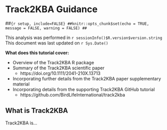 # Track2KBA Guidance

<!--- This is an HTML comment in RMarkdown. You can use these comments to make notes that won't get read when running the code -->
<!--- If you don't understand what a RMarkdown document is. Stop here. Go learn. -->
<!--- Equally. You must understand the difference between Markdown vs. RMarkdown -->

<!--- Remember, outside of the R code chunks we are now coding in HTML syntax, not R syntax -->
<!--- In the code chunk below, we specify include = F, so that we will run the chunk but not include the chunk in the final document. We set a global argument in the code chunk of echo = T, so that in later code chunks, the code will be displayed in the RMarkdown document -->


##```{r setup, include=FALSE}
##knitr::opts_chunk$set(echo = TRUE, message = FALSE, warning = FALSE)
##```

<!--- add two spaces at the end of a sentence to start the next sentence on a new line
or add <br> between each sentence you want on a new line -->
This analysis was performed in `r sessionInfo()$R.version$version.string`  
This document was last updated on `r Sys.Date()`
<br>

<!--- Add a space after the line to start the bulleted list -->
<!--- Placing **text** will make text bold -->
**What does this tutorial cover:**  

* Overview of the Track2KBA R package  
* Summary of the Track2KBA scientific paper 
  * https://doi.org/10.1111/2041-210X.13713  
* Incorporating further details from the Track2KBA paper supplementary material  
* Incorporating details from the supporting Track2KBA GitHub tutorial
  * https://github.com/BirdLifeInternational/track2kba
  
## What is Track2KBA

Track2KBA is...


  





